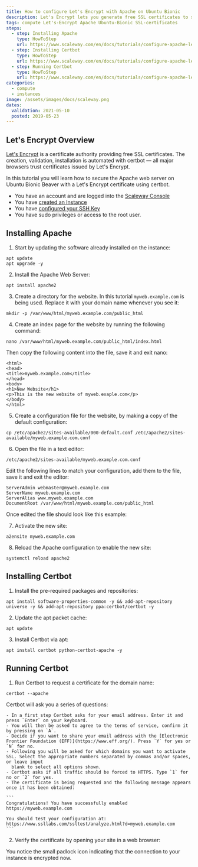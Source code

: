 ```yaml
---
title: How to configure Let's Encrypt with Apache on Ubuntu Bionic
description: Let's Encrypt lets you generate free SSL certificates to secure the connection between client and server
tags: compute Let's-Encrypt Apache Ubuntu-Bionic SSL-certificates
steps:
  - step: Installing Apache
    type: HowToStep
    url: https://www.scaleway.com/en/docs/tutorials/configure-apache-lets-encrypt//#-Installing-Apache
  - step: Installing Certbot
    type: HowToStep
    url: https://www.scaleway.com/en/docs/tutorials/configure-apache-lets-encrypt//#-Installing-Certbot
  - step: Running Certbot
    type: HowToStep
    url: https://www.scaleway.com/en/docs/tutorials/configure-apache-lets-encrypt//#-Running-Certbot
categories:
  - compute
  - instances
image: /assets/images/docs/scaleway.png
dates:
  validation: 2021-05-10
  posted: 2019-05-23
---
```


## Let's Encrypt Overview

[Let's Encrypt](https://letsencrypt.org/) is a certificate authority providing free SSL certificates. The creation, validation, installation is automated with certbot — all major browsers trust certificates issued by Let's Encrypt.

In this tutorial you will learn how to secure the Apache web server on Ubuntu Bionic Beaver with a Let's Encrypt certificate using certbot.

<Message type="requirement">

- You have an account and are logged into the [Scaleway Console](https://console.scaleway.com)
- You have [created an Instance](/compute/instances/how-to/create-an-instance/)
- You have [configured your SSH Key](/console/my-project/how-to/create-ssh-key)
- You have sudo privileges or access to the root user.

</Message> 

## Installing Apache

1. Start by updating the software already installed on the instance:

  ```
  apt update
  apt upgrade -y
  ```

2. Install the Apache Web Server:

  ```
  apt install apache2
  ```

3. Create a directory for the website. In this tutorial `myweb.example.com` is being used. Replace it with your domain name whenever you see it:

  ```
  mkdir -p /var/www/html/myweb.example.com/public_html
  ```

4. Create an index page for the website by running the following command:

  ```
  nano /var/www/html/myweb.example.com/public_html/index.html
  ```

  Then copy the following content into the file, save it and exit nano:

  ```
  <html>
  <head>
  <title>myweb.example.com</title>
  </head>
  <body>
  <h1>New Website</h1>
  <p>This is the new website of myweb.exaple.com</p>
  </body>
  </html>
  ```

5. Create a configuration file for the website, by making a copy of the default configuration:

  ```
  cp /etc/apache2/sites-available/000-default.conf /etc/apache2/sites-available/myweb.example.com.conf
  ```

6. Open the file in a text editor:

  ```
  /etc/apache2/sites-available/myweb.example.com.conf
  ```

  Edit the following lines to match your configuration, add them to the file, save it and exit the editor:

  ```
  ServerAdmin webmaster@myweb.example.com
  ServerName myweb.example.com
  ServerAlias www.myweb.example.com
  DocumentRoot /var/www/html/myweb.example.com/public_html
  ```

  Once edited the file should look like this example:

  <Lightbox src="scaleway-config_apache.png" alt="" />

7. Activate the new site:

  ```
  a2ensite myweb.example.com
  ```

8. Reload the Apache configuration to enable the new site:

  ```
  systemctl reload apache2
  ```

## Installing Certbot

1. Install the pre-required packages and repositories:

  ```
  apt install software-properties-common -y && add-apt-repository universe -y && add-apt-repository ppa:certbot/certbot -y
  ```

2. Update the apt packet cache:

  ```
  apt update
  ```

3. Install Certbot via apt:

  ```
  apt install certbot python-certbot-apache -y
  ```

## Running Certbot

1. Run Certbot to request a certificate for the domain name:

  ```
  certbot --apache
  ```

  Certbot will ask you a series of questions:

    - In a first step Certbot asks for your email address. Enter it and press `Enter` on your keyboard.
    - You will then be asked to agree to the terms of service, confirm it by pressing on `A`.
    - Decide if you want to share your email address with the [Electronic Frontier Foundation (EFF)](https://www.eff.org/). Press `Y` for yes or `N` for no.
    - Following you will be asked for which domains you want to activate SSL. Select the appropriate numbers separated by commas and/or spaces, or leave input
      blank to select all options shown.
    - Certbot asks if all traffic should be forced to HTTPS. Type `1` for no or `2` for yes.
    - The certificate is being requested and the following message appears once it has been obtained:

    ```
    Congratulations! You have successfully enabled https://myweb.example.com

    You should test your configuration at:
    https://www.ssllabs.com/ssltest/analyze.html?d=myweb.example.com
    ```

2. Verify the certificate by opening your site in a web browser:

  <Lightbox src="scaleway-ssl_enabled.png" alt="" />

You notice the small padlock icon indicating that the connection to your instance is encrypted now.
